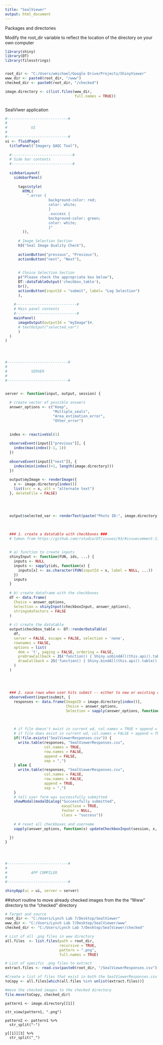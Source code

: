 ```yaml
---
title: "SealViewer"
output: html_document
---
```


Packages and directories

Modify the root_dir variable to reflect the location of the directory on your own computer

```r
library(shiny)
library(DT)
library(filesstrings)


root_dir <- "C:/Users/wmichael/Google Drive/Projects/ShinyViewer"
www_dir <- paste0(root_dir, "/www")
checked_dir <- paste0(root_dir, "/checked")

image.directory <- c(list.files(www_dir,
                                full.names = TRUE))



```


SealViwer application 

```r

#----------------------------#
#          
#           UI 
#
#----------------------------#
ui <- fluidPage(
  titlePanel("Imagery QAQC Tool"),
  
  #----------------------------#
  # Side bar contents
  #----------------------------#
  
  sidebarLayout(
    sidebarPanel(
      
      tags$style(
        HTML(
          ".error {
                    background-color: red;
                    color: white;
                    }
                    .success {
                    background-color: green;
                    color: white;
                    }"
        )),
      
      # Image Selection Section
      h3("Seal Image Quality Check"),
      
      actionButton("previous", "Previous"),
      actionButton("next", "Next"),
      
      
      # Choice Selection Section
      p("Please check the appropriate box below"),
      DT::dataTableOutput('checkbox_table'),
      br(),
      actionButton(inputId = "submit", label= "Log Selection")
      ), 
    
    #----------------------------#
    # Main panel contents
    #----------------------------#
    mainPanel(
      imageOutput(outputId = "myImage")#,
      # textOutput("selected_var")
      ) 
  )
)




#----------------------------#
#          
#           SERVER 
#
#----------------------------#


server <- function(input, output, session) {
  
  # create vector of possible answers
  answer_options <- c("Keep",
                      "Multiple_seals",
                      "Area_estimation_error",
                      "Other_error")
  
  
  index <- reactiveVal(1)
  
  observeEvent(input[["previous"]], {
    index(max(index()-1, 1))
  })
  
  observeEvent(input[["next"]], {
    index(min(index()+1, length(image.directory)))
  })
  
  output$myImage <- renderImage({
    x <- image.directory[index()] 
    list(src = x, alt = "alternate text")
  }, deleteFile = FALSE)
  
  
  
  
  output$selected_var <- renderText(paste("Photo ID:", image.directory[index()]))
  
  
  
  ### 1. create a datatable with checkboxes ###
  # taken from https://github.com/rstudio/DT/issues/93/#issuecomment-111001538
  
  
  # a) function to create inputs
  shinyInput <- function(FUN, ids, ...) {
    inputs <- NULL
    inputs <- sapply(ids, function(x) {
      inputs[x] <- as.character(FUN(inputId = x, label = NULL, ...))
    })
    inputs
  }
  
  # b) create dataframe with the checkboxes
  df <- data.frame(
    Choice = answer_options,
    Selection = shinyInput(checkboxInput, answer_options),
    stringsAsFactors = FALSE
  )
  
  # c) create the datatable
  output$checkbox_table <- DT::renderDataTable(
    df,
    server = FALSE, escape = FALSE, selection = 'none',
    rownames = FALSE,
    options = list(
      dom = 't', paging = FALSE, ordering = FALSE,
      preDrawCallback = JS('function() { Shiny.unbindAll(this.api().table().node()); }'),
      drawCallback = JS('function() { Shiny.bindAll(this.api().table().node()); } ')
    )
  )
  
  
  
  
  ### 2. save rows when user hits submit -- either to new or existing csv ###
  observeEvent(input$submit, {
    responses <- data.frame(ImageID = image.directory[index()],
                            Choice = answer_options,
                            Selection = sapply(answer_options, function(i) input[[i]], USE.NAMES = FALSE))
    
    
    
    # if file doesn't exist in current wd, col.names = TRUE + append = FALSE
    # if file does exist in current wd, col.names = FALSE + append = TRUE
    if(!file.exists("SealViewerResponses.csv")) {
      write.table(responses, "SealViewerResponses.csv", 
                  col.names = TRUE, 
                  row.names = FALSE,
                  append = FALSE,
                  sep = ",")
    } else {
      write.table(responses, "SealViewerResponses.csv", 
                  col.names = FALSE, 
                  row.names = FALSE,
                  append = TRUE, 
                  sep = ",")
    }
    # tell user form was successfully submitted
    showModal(modalDialog("Successfully submitted",
                          easyClose = TRUE,
                          footer = NULL,
                          class = "success")) 
    
    # # reset all checkboxes and username
    sapply(answer_options, function(x) updateCheckboxInput(session, x, value = FALSE))

  })
}




#----------------------------#
#          
#           APP COMPILER 
#
#----------------------------#

shinyApp(ui = ui, server = server)
```

##short routine to move already checked images from the the "Www" directory to the "checked" directory



```r


# Target and source
root_dir <- "C:/Users/Lynch Lab 7/Desktop/SealViewer"
www_dir <- "C:/Users/Lynch Lab 7/Desktop/SealViewer/www"
checked_dir <- "C:/Users/Lynch Lab 7/Desktop/SealViewer/checked"

# List of all .png files in www directory
all.files  <- list.files(path = root_dir,
                         recursive = TRUE,
                         pattern = ".png",
                         full.names = TRUE)

# List of specific .png files to extract
extract.files <- read.csv(paste0(root_dir, "/SealViewerResponses.csv"), head = TRUE, sep=",")

#Create a list of files that exist in both the SealViewerResponses.csv and the www directory
toCopy <- all.files[which(all.files %in% unlist(extract.files))]

#move the checked images to the checked directory
file.move(toCopy, checked_dir)

```



```csv

pattern1 <- image.directory[[1]]

str_view(pattern1, ".png")

pattern2 <- pattern1 %>% 
  str_split("-") 

y[[1]][3] %>% 
  str_split("_")

```

